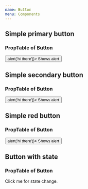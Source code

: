 ```yaml
---
name: Button
menu: Components
---
```




## Simple primary button
### PropTable of Button
<PropsTable of={Button} />
<Button 
  className='primary' 
  onClick={() => alert('hi there')}>
  Shows alert
</Button>


## Simple secondary button
### PropTable of Button
<PropsTable of={Button} />
<Button 
  className='secondary' 
  onClick={() => alert('hi there')}>
  Shows alert
</Button>

## Simple red button
### PropTable of Button
<PropsTable of={Button} />
<Button 
  className="red"
  onClick={() => alert('hi there')}>
  Shows alert
</Button>


## Button with state
### PropTable of Button
<PropsTable of={StateButton} />

<StateButton>Click me for state change.</StateButton>
